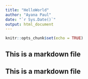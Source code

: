 ```yaml
---
title: "HelloWorld"
author: "Ayana Paul"
date: "`r Sys.Date()`"
output: html_document
---
```


```r
knitr::opts_chunk$set(echo = TRUE)
```

## This is a markdown file

## This is a markdown file
